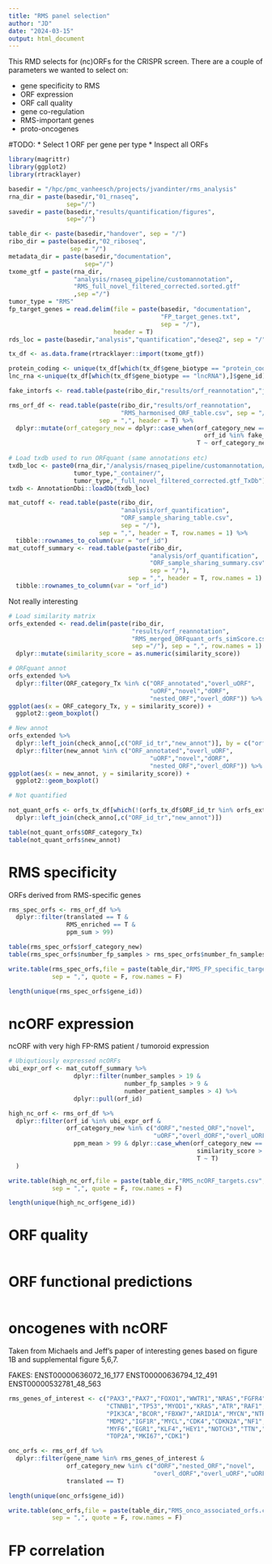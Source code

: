 ```yaml
---
title: "RMS panel selection"
author: "JD"
date: "2024-03-15"
output: html_document
---
```


This RMD selects for (nc)ORFs for the CRISPR screen. There are a couple of parameters we wanted to select on:

* gene specificity to RMS
* ORF expression
* ORF call quality
* gene co-regulation
* RMS-important genes
* proto-oncogenes

#TODO:
* Select 1 ORF per gene per type
* Inspect all ORFs

```r
library(magrittr)
library(ggplot2)
library(rtracklayer)
```


```r
basedir = "/hpc/pmc_vanheesch/projects/jvandinter/rms_analysis"
rna_dir = paste(basedir,"01_rnaseq",
                sep="/")
savedir = paste(basedir,"results/quantification/figures",
                sep="/")

table_dir <- paste(basedir,"handover", sep = "/")
ribo_dir = paste(basedir,"02_riboseq",
                 sep = "/")
metadata_dir = paste(basedir,"documentation",
                     sep="/")
txome_gtf = paste(rna_dir,
                  "analysis/rnaseq_pipeline/customannotation",
                  "RMS_full_novel_filtered_corrected.sorted.gtf"
                  ,sep ="/")
tumor_type = "RMS"
fp_target_genes = read.delim(file = paste(basedir, "documentation",
                                          "FP_target_genes.txt", 
                                          sep = "/"), 
                             header = T)
rds_loc = paste(basedir,"analysis","quantification","deseq2", sep = "/")
```

```r
tx_df <- as.data.frame(rtracklayer::import(txome_gtf))

protein_coding <- unique(tx_df[which(tx_df$gene_biotype == "protein_coding"),]$gene_id)
lnc_rna <-unique(tx_df[which(tx_df$gene_biotype == "lncRNA"),]$gene_id)

```

```r
fake_intorfs <- read.table(paste(ribo_dir,"results/orf_reannotation","jorge_psites_intorfs.csv",sep ="/"),sep = ",")

rms_orf_df <- read.table(paste(ribo_dir,"results/orf_reannotation",
                               "RMS_harmonised_ORF_table.csv", sep = "/"),
                         sep = ",", header = T) %>%
  dplyr::mutate(orf_category_new = dplyr::case_when(orf_category_new == "nested_orf" & 
                                                      orf_id %in% fake_intorfs$orf_id ~ "ORF_annotated",
                                                    T ~ orf_category_new))
  
# Load txdb used to run ORFquant (same annotations etc)
txdb_loc <- paste0(rna_dir,"/analysis/rnaseq_pipeline/customannotation/",
                  tumor_type,"_container/",
                  tumor_type,"_full_novel_filtered_corrected.gtf_TxDb")
txdb <- AnnotationDbi::loadDb(txdb_loc)

```

```r
mat_cutoff <- read.table(paste(ribo_dir,
                               "analysis/orf_quantification",
                               "ORF_sample_sharing_table.csv",
                               sep = "/"), 
                         sep = ",", header = T, row.names = 1) %>%
  tibble::rownames_to_column(var = "orf_id")
mat_cutoff_summary <- read.table(paste(ribo_dir,
                                       "analysis/orf_quantification",
                                       "ORF_sample_sharing_summary.csv",
                                       sep = "/"),
                                 sep = ",", header = T, row.names = 1) %>%
  tibble::rownames_to_column(var = "orf_id")
```

Not really interesting
```r

# Load similarity matrix
orfs_extended <- read.delim(paste(ribo_dir,
                                  "results/orf_reannotation",
                                  "RMS_merged_ORFquant_orfs_simScore.csv",
                                  sep ="/"), sep = ",", row.names = 1) %>%
  dplyr::mutate(similarity_score = as.numeric(similarity_score))

# ORFquant annot
orfs_extended %>%
  dplyr::filter(ORF_category_Tx %in% c("ORF_annotated","overl_uORF",
                                       "uORF","novel","dORF",
                                       "nested_ORF","overl_dORF")) %>%
ggplot(aes(x = ORF_category_Tx, y = similarity_score)) +
  ggplot2::geom_boxplot()

# New annot
orfs_extended %>%
  dplyr::left_join(check_anno[,c("ORF_id_tr","new_annot")], by = c("orf_id" = "ORF_id_tr")) %>%
  dplyr::filter(new_annot %in% c("ORF_annotated","overl_uORF",
                                       "uORF","novel","dORF",
                                       "nested_ORF","overl_dORF")) %>%
ggplot(aes(x = new_annot, y = similarity_score)) +
  ggplot2::geom_boxplot()

# Not quantified

not_quant_orfs <- orfs_tx_df[which(!(orfs_tx_df$ORF_id_tr %in% orfs_extended$orf_id)),] %>%
  dplyr::left_join(check_anno[,c("ORF_id_tr","new_annot")])

table(not_quant_orfs$ORF_category_Tx)
table(not_quant_orfs$new_annot)

```

# RMS specificity

ORFs derived from RMS-specific genes

```r

rms_spec_orfs <- rms_orf_df %>% 
  dplyr::filter(translated == T &
                RMS_enriched == T &
                ppm_sum > 99)

table(rms_spec_orfs$orf_category_new)
table(rms_spec_orfs$number_fp_samples > rms_spec_orfs$number_fn_samples)

write.table(rms_spec_orfs,file = paste(table_dir,"RMS_FP_specific_targets.csv", sep = "/"), 
            sep = ",", quote = F, row.names = F)

length(unique(rms_spec_orfs$gene_id))
```

# ncORF expression

ncORF with very high FP-RMS patient / tumoroid expression

```r

# Ubiqutiously expressed ncORFs
ubi_expr_orf <- mat_cutoff_summary %>%
                  dplyr::filter(number_samples > 19 & 
                                number_fp_samples > 9 &
                                number_patient_samples > 4) %>%
                  dplyr::pull(orf_id)

high_nc_orf <- rms_orf_df %>%
  dplyr::filter(orf_id %in% ubi_expr_orf &
                orf_category_new %in% c("dORF","nested_ORF","novel",
                                        "uORF","overl_dORF","overl_uORF") &
                  ppm_mean > 99 & dplyr::case_when(orf_category_new == "nested_ORF" &
                                                    similarity_score > 25 ~ F,
                                                    T ~ T)
  )

write.table(high_nc_orf,file = paste(table_dir,"RMS_ncORF_targets.csv", sep = "/"), 
            sep = ",", quote = F, row.names = F)

length(unique(high_nc_orf$gene_id))

```

# ORF quality

```r



```

# ORF functional predictions

```r



```

# oncogenes with ncORF

Taken from Michaels and Jeff's paper of interesting genes based on figure 1B
and supplemental figure 5,6,7.

FAKES:
ENST00000636072_16_177
ENST00000636794_12_491
ENST00000532781_48_563

```r

rms_genes_of_interest <- c("PAX3","PAX7","FOXO1","WWTR1","NRAS","FGFR4",
                           "CTNNB1","TP53","MYOD1","KRAS","ATR","RAF1",
                           "PIK3CA","BCOR","FBXW7","ARID1A","MYCN","NTRK1",
                           "MDM2","IGF1R","MYCL","CDK4","CDKN2A","NF1","MYOG",
                           "MYF6","EGR1","KLF4","HEY1","NOTCH3","TTN","CKB",
                           "TOP2A","MKI67","CDK1")

onc_orfs <- rms_orf_df %>% 
  dplyr::filter(gene_name %in% rms_genes_of_interest &
                orf_category_new %in% c("dORF","nested_ORF","novel",
                                        "overl_dORF","overl_uORF","uORF") &
                translated == T)

length(unique(onc_orfs$gene_id))

write.table(onc_orfs,file = paste(table_dir,"RMS_onco_associated_orfs.csv", sep = "/"), 
            sep = ",", quote = F, row.names = F)

```


# FP correlation